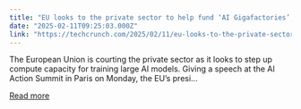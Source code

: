```yaml
---
title: "EU looks to the private sector to help fund ‘AI Gigafactories’, eyeing the frontier AI race"
date: "2025-02-11T09:25:03.000Z"
link: "https://techcrunch.com/2025/02/11/eu-looks-to-the-private-sector-to-help-fund-ai-gigafactories-eyeing-the-frontier-ai-race/"
---
```


The European Union is courting the private sector as it looks to step up compute capacity for training large AI models. Giving a speech at the AI Action Summit in Paris on Monday, the EU&#8217;s presi...

[Read more](https://techcrunch.com/2025/02/11/eu-looks-to-the-private-sector-to-help-fund-ai-gigafactories-eyeing-the-frontier-ai-race/)
